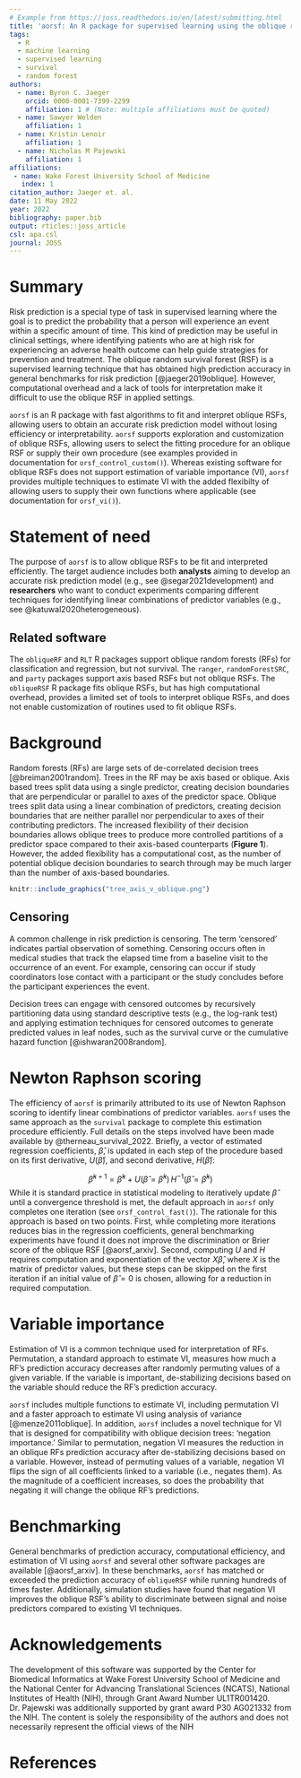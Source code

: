 ```yaml
---
# Example from https://joss.readthedocs.io/en/latest/submitting.html
title: 'aorsf: An R package for supervised learning using the oblique random survival forest'
tags:
  - R
  - machine learning
  - supervised learning
  - survival
  - random forest
authors:
  - name: Byron C. Jaeger
    orcid: 0000-0001-7399-2299
    affiliation: 1 # (Note: multiple affiliations must be quoted)
  - name: Sawyer Welden
    affiliation: 1
  - name: Kristin Lenoir
    affiliation: 1
  - name: Nicholas M Pajewski
    affiliation: 1
affiliations:
 - name: Wake Forest University School of Medicine
   index: 1
citation_author: Jaeger et. al.
date: 11 May 2022
year: 2022
bibliography: paper.bib
output: rticles::joss_article
csl: apa.csl
journal: JOSS
---
```


# Summary

Risk prediction is a special type of task in supervised learning where the goal is to predict the probability that a person will experience an event within a specific amount of time. This kind of prediction may be useful in clinical settings, where identifying patients who are at high risk for experiencing an adverse health outcome can help guide strategies for prevention and treatment. The oblique random survival forest (RSF) is a supervised learning technique that has obtained high prediction accuracy in general benchmarks for risk prediction [@jaeger2019oblique]. However, computational overhead and a lack of tools for interpretation make it difficult to use the oblique RSF in applied settings. 

``aorsf`` is an R package with fast algorithms to fit and interpret oblique RSFs, allowing users to obtain an accurate risk prediction model without losing efficiency or interpretability.  ``aorsf`` supports exploration and customization of oblique RSFs, allowing users to select the fitting procedure for an oblique RSF or supply their own procedure (see examples provided in documentation for `orsf_control_custom()`). Whereas existing software for oblique RSFs does not support estimation of variable importance (VI), ``aorsf`` provides multiple techniques to estimate VI with the added flexibilty of allowing users to supply their own functions where applicable (see documentation for `orsf_vi()`). 

# Statement of need

The purpose of ``aorsf`` is to allow oblique RSFs to be fit and interpreted efficiently. The target audience includes both __analysts__ aiming to develop an accurate risk prediction model (e.g., see @segar2021development) and __researchers__ who want to conduct experiments comparing different techniques for identifying linear combinations of predictor variables (e.g., see @katuwal2020heterogeneous). 

## Related software

The `obliqueRF` and `RLT` R packages support oblique random forests (RFs) for classification and regression, but not survival. The `ranger`, `randomForestSRC`, and `party` packages support axis based RSFs but not oblique RSFs. The ``obliqueRSF`` R package fits oblique RSFs, but has high computational overhead, provides a limited set of tools to interpret oblique RSFs, and does not enable customization of routines used to fit oblique RSFs.  

# Background

Random forests (RFs) are large sets of de-correlated decision trees [@breiman2001random]. Trees in the RF may be axis based or oblique. Axis based trees split data using a single predictor, creating decision boundaries that are perpendicular or parallel to axes of the predictor space. Oblique trees split data using a linear combination of predictors, creating decision boundaries that are neither parallel nor perpendicular to axes of their contributing predictors. The increased flexibility of their decision boundaries allows oblique trees to produce more controlled partitions of a predictor space compared to their axis-based counterparts (**Figure 1**). However, the added flexibility has a computational cost, as the number of potential oblique decision boundaries to search through may be much larger than the number of axis-based boundaries.

```r

knitr::include_graphics("tree_axis_v_oblique.png")

```

## Censoring

A common challenge in risk prediction is censoring. The term 'censored' indicates partial observation of something. Censoring occurs often in medical studies that track the elapsed time from a baseline visit to the occurrence of an event. For example, censoring can occur if study coordinators lose contact with a participant or the study concludes before the participant experiences the event. 

Decision trees can engage with censored outcomes by recursively partitioning data using standard descriptive tests (e.g., the log-rank test) and applying estimation techniques for censored outcomes to generate predicted values in leaf nodes, such as the survival curve or the cumulative hazard function [@ishwaran2008random].

# Newton Raphson scoring

The efficiency of ``aorsf`` is primarily attributed to its use of Newton Raphson scoring to identify linear combinations of predictor variables. ``aorsf`` uses the same approach as the `survival` package to complete this estimation procedure efficiently. Full details on the steps involved have been made available by @therneau_survival_2022. Briefly, a vector of estimated regression coefficients, $\hat{\beta}$, is updated in each step of the procedure based on its first derivative, $U(\hat{\beta})$, and second derivative, $H(\hat{\beta})$: 

$$ \hat{\beta}^{k+1} =  \hat{\beta}^{k} + U(\hat{\beta} = \hat{\beta}^{k})\, H^{-1}(\hat{\beta} = \hat{\beta}^{k})$$
While it is standard practice in statistical modeling to iteratively update $\hat{\beta}$ until a convergence threshold is met, the default approach in ``aorsf`` only completes one iteration (see `orsf_control_fast()`). The rationale for this approach is based on two points. First, while completing more iterations reduces bias in the regression coefficients, general benchmarking experiments have found it does not improve the discrimination or Brier score of the oblique RSF [@aorsf_arxiv]. Second, computing $U$ and $H$ requires computation and exponentiation of the vector $X\hat{\beta}$, where $X$ is the matrix of predictor values, but these steps can be skipped on the first iteration if an initial value of $\hat{\beta} = 0$ is chosen, allowing for a reduction in required computation.

# Variable importance

Estimation of VI is a common technique used for interpretation of RFs. Permutation, a standard approach to estimate VI, measures how much a RF's prediction accuracy decreases after randomly permuting values of a given variable. If the variable is important, de-stabilizing decisions based on the variable should reduce the RF's prediction accuracy. 

``aorsf`` includes multiple functions to estimate VI, including permutation VI and a faster approach to estimate VI using analysis of variance [@menze2011oblique]. In addition, ``aorsf`` includes a novel technique for VI that is designed for compatibility with oblique decision trees: 'negation importance.' Similar to permutation, negation VI measures the reduction in an oblique RFs prediction accuracy after de-stabilizing decisions based on a variable. However, instead of permuting values of a variable, negation VI flips the sign of all coefficients linked to a variable (i.e., negates them). As the magnitude of a coefficient increases, so does the probability that negating it will change the oblique RF's predictions. 

# Benchmarking 

General benchmarks of prediction accuracy, computational efficiency, and estimation of VI using ``aorsf`` and several other software packages are available [@aorsf_arxiv]. In these benchmarks, ``aorsf`` has matched or exceeded the prediction accuracy of `obliqueRSF` while running hundreds of times faster. Additionally, simulation studies have found that negation VI improves the oblique RSF's ability to discriminate between signal and noise predictors compared to existing VI techniques.

# Acknowledgements

The development of this software was supported by the Center for Biomedical Informatics at Wake Forest University School of Medicine and the National Center for Advancing Translational Sciences (NCATS), National Institutes of Health (NIH), through Grant Award Number UL1TR001420. Dr. Pajewski was additionally supported by grant award P30 AG021332 from the NIH. The content is solely the responsibility of the authors and does not necessarily represent the official views of the NIH

# References
